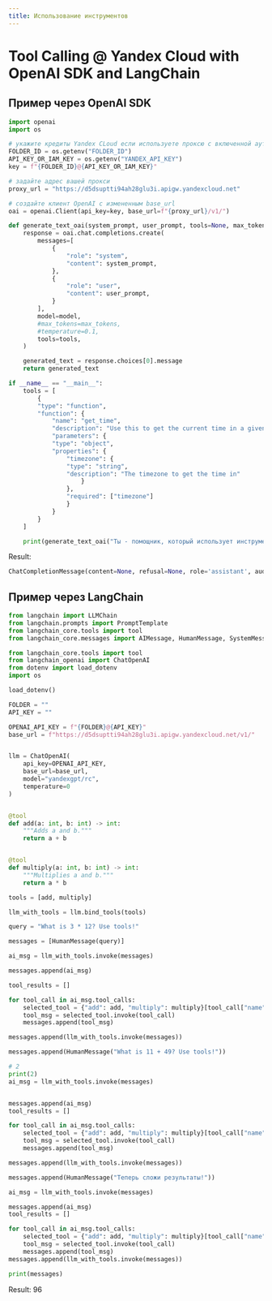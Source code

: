 ```yaml
---
title: Использование инструментов
---
```


# Tool Calling @ Yandex Cloud with OpenAI SDK and LangChain

## Пример через OpenAI SDK

```python
import openai
import os

# укажите кредиты Yandex CLoud если используете проксю с включенной аутентификацией
FOLDER_ID = os.getenv("FOLDER_ID")
API_KEY_OR_IAM_KEY = os.getenv("YANDEX_API_KEY")
key = f"{FOLDER_ID}@{API_KEY_OR_IAM_KEY}"

# задайте адрес вашей прокси
proxy_url = "https://d5dsuptti94ah28glu3i.apigw.yandexcloud.net"

# создайте клиент OpenAI с измененным base_url
oai = openai.Client(api_key=key, base_url=f"{proxy_url}/v1/")

def generate_text_oai(system_prompt, user_prompt, tools=None, max_tokens=2000, temperature=0.1, model=f"yandexgpt/rc"):
    response = oai.chat.completions.create(
        messages=[
            {
                "role": "system",
                "content": system_prompt,
            },
            {
                "role": "user",
                "content": user_prompt,
            }
        ],
        model=model,
        #max_tokens=max_tokens,
        #temperature=0.1,
        tools=tools,
    )

    generated_text = response.choices[0].message
    return generated_text

if __name__ == "__main__":
    tools = [
        {
        "type": "function",
        "function": {
            "name": "get_time",
            "description": "Use this to get the current time in a given timezone.",
            "parameters": {
            "type": "object",
            "properties": {
                "timezone": {
                "type": "string",
                "description": "The timezone to get the time in"
                    }
                },
                "required": ["timezone"]
                }
            }
        }
    ]

    print(generate_text_oai("Ты - помощник, который использует инструменты.", "Сколько времени в Москве?", tools=tools))
```

Result:
```python
ChatCompletionMessage(content=None, refusal=None, role='assistant', audio=None, function_call=None, tool_calls=[ChatCompletionMessageToolCall(id='call_aKOD7h0D', function=Function(arguments='{"timezone": "Europe/Moscow"}', name='get_time'), type='function')])
```

## Пример через LangChain

```python yandex_llm.py
from langchain import LLMChain
from langchain.prompts import PromptTemplate
from langchain_core.tools import tool
from langchain_core.messages import AIMessage, HumanMessage, SystemMessage, ToolMessage

from langchain_core.tools import tool
from langchain_openai import ChatOpenAI
from dotenv import load_dotenv
import os

load_dotenv()

FOLDER = ""
API_KEY = ""

OPENAI_API_KEY = f"{FOLDER}@{API_KEY}"
base_url = f"https://d5dsuptti94ah28glu3i.apigw.yandexcloud.net/v1/"


llm = ChatOpenAI(
    api_key=OPENAI_API_KEY,
    base_url=base_url,
    model="yandexgpt/rc",
    temperature=0
)


@tool
def add(a: int, b: int) -> int:
    """Adds a and b."""
    return a + b


@tool
def multiply(a: int, b: int) -> int:
    """Multiplies a and b."""
    return a * b

tools = [add, multiply]

llm_with_tools = llm.bind_tools(tools)

query = "What is 3 * 12? Use tools!"

messages = [HumanMessage(query)]

ai_msg = llm_with_tools.invoke(messages)

messages.append(ai_msg)

tool_results = []

for tool_call in ai_msg.tool_calls:
    selected_tool = {"add": add, "multiply": multiply}[tool_call["name"].lower()]
    tool_msg = selected_tool.invoke(tool_call)
    messages.append(tool_msg)

messages.append(llm_with_tools.invoke(messages))

messages.append(HumanMessage("What is 11 + 49? Use tools!"))

# 2
print(2)
ai_msg = llm_with_tools.invoke(messages)


messages.append(ai_msg)
tool_results = []

for tool_call in ai_msg.tool_calls:
    selected_tool = {"add": add, "multiply": multiply}[tool_call["name"].lower()]
    tool_msg = selected_tool.invoke(tool_call)
    messages.append(tool_msg)

messages.append(llm_with_tools.invoke(messages))

messages.append(HumanMessage("Теперь сложи результаты!"))

ai_msg = llm_with_tools.invoke(messages)

messages.append(ai_msg)
tool_results = []

for tool_call in ai_msg.tool_calls:
    selected_tool = {"add": add, "multiply": multiply}[tool_call["name"].lower()]
    tool_msg = selected_tool.invoke(tool_call)
    messages.append(tool_msg)
messages.append(llm_with_tools.invoke(messages))

print(messages)
```

Result: 96

